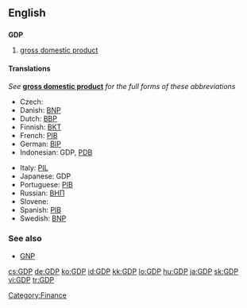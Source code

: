 ==English==

==={{initialism}}===
'''GDP'''
{{wikipedia}}

# [[gross domestic product]]

====Translations====
''See'' '''[[gross domestic product]]''' ''for the full forms of these abbreviations''
{{trans-top|gross domestic product}}
* Czech: {{t|cs|HDP}}
* Danish: [[BNP]]
* Dutch: [[BBP]]
* Finnish: [[BKT]]
* French: [[PIB]] {{m}}
* German: [[BIP]]
* Indonesian: GDP, [[PDB]]
{{trans-mid}}
* Italy: [[PIL]]
* Japanese: GDP
* Portuguese: [[PIB]]
* Russian: [[ВНП]]
* Slovene: {{t+|sl|BDP}}
* Spanish: [[PIB]]
* Swedish: [[BNP]]
{{trans-bottom}}

===See also===
* [[GNP]]

[[Category:Finance]]

[[cs:GDP]]
[[de:GDP]]
[[ko:GDP]]
[[id:GDP]]
[[kk:GDP]]
[[lo:GDP]]
[[hu:GDP]]
[[ja:GDP]]
[[sk:GDP]]
[[vi:GDP]]
[[tr:GDP]]